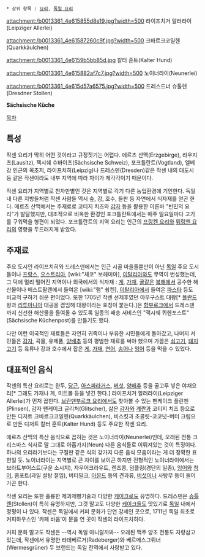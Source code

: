 * 상위 항목 : [[요리]], [[독일 요리]]

attachment:/b0013361_4e615855d8e19.jpg?width=500
라이프치거 알러라이(Leipziger Allerlei)

attachment:/b0013361_4e61587260c9f.jpg?width=500
크바르크코일헨(Quarkkäulchen)

attachment:/b0013361_4e6159b5bb85d.jpg
칼터 훈트(Kalter Hund)

attachment:/b0013361_4e615882af7c7.jpg?width=500
노이너라이(Neunerlei)

attachment:/b0013361_4e615d57a6575.jpg?width=500
드레스드너 슈톨렌(Dresdner Stollen)

'''Sächsische Küche'''

[[목차]]

== 특성 ==
작센 요리가 딱히 어떤 것이라고 규정짓기는 어렵다. 에르츠 산맥(Erzgebirge), 라우지츠(Lausitz), 잭시쉐 슈바이츠(Sächsische Schweiz), 포크틀란트(Vogtland), 엘베강 인근의 목초지, 라이프치히(Leipzig)나 드레스덴(Dresden)같은 작센 내의 대도시 등 같은 작센이라도 내부 지역에 따라 차이가 제각각이기 때문이다.

작센 요리가 지역별로 천차만별인 것은 지역별로 각기 다른 농업환경에 기인한다. 독일 내 다른 지방들처럼 작센 사람들 역시 숲, 강, 호수, 들판 등 자연에서 식자재를 얻곤 한다. 에르츠 산맥에서는 주재료로 코티지 치즈와 [[감자]] 등을 활용한 이른바 "빈민의 요리"가 발달했지만, 대조적으로 비옥한 환경인 포크틀란트에서는 매주 일요일마다 고기를 구워먹을 형편이 되었다. 포크틀란트의 지역 요리는 인근의 [[프랑켄 요리]]와 [[튀링엔 요리]]의 영향을 두드러지게 받았다.

== 주재료 ==
주요 도시인 라이프치히와 드레스덴에서는 인근 시골 마을들뿐만이 아닌 [[독일]] 주요 도시들이나 [[프랑스]], [[오스트리아]], [wiki:"체코" 보헤미아], [[이탈리아]]와도 무역이 번성했는데, 그 덕에 멀리 떨어진 지역이나 외국에서의 식자재 : [[게]], [[가재]], [[굴]]같은 [[북해]]에서 공수한 해산물이나 베스트팔렌에서 들여온 [wiki:"햄" 슁켄], [[이탈리아]]에서 들여온 [[파스타]] 등도 비교적 구하기 쉬운 편이었다. 또한 1705년 작센 선제후였던 아우구스트 대왕[* [[폴란드]] 왕과 [[리투아니아]] 대공을 겸임해 대왕이라는 호칭이 붙는다.]은 [[함부르크]]에서 드레스덴까지 신선한 해산물을 들여올 수 있도록 일종의 배송 서비스인 "잭시쉐 퀴헨포스트"(Sächsische Küchenpost)를 만들기도 했다.

다만 이런 이국적인 재료들은 자연히 귀족이나 부유한 시민들에게 돌아갔고, 나머지 서민들은 [[감자]], 곡물, 유제품, [[양배추]] 등의 평범한 재료를 써야 했으며 가끔은 [[쇠고기]], [[돼지고기]] 등 육류나 강과 호수에서 잡은 [[게]], [[가재]], [[연어]], [[송어]]나 [[잉어]] 등을 먹을 수 있었다.

== 대표적인 음식 ==
작센의 특산 요리로는 완두, [[당근]], [[아스파라거스]], [[버섯]], [[양배추]] 등을 골고루 넣은 야채요리[* 그래도 가재나 게, 미트볼 등을 넣긴 한다.] 라이프치거 알러라이(Leipziger Allerlei)가 먼저 꼽힌다. [[브란덴부르크 요리]]에서도 찾아볼 수 있는 팬케이크 플린젠(Plinsen), 감자 팬케이크 글리처(Glitscher), 삶은 [[감자]]와 [[계란]]과 코티지 치즈 등으로 만든 디저트 크바르크코일헨(Quarkkäulchen), 비스킷과 초콜릿-코코넛-버터 크림으로 만든 디저트 칼터 훈트(Kalter Hund) 등도 주요한 작센 요리.

에르츠 산맥의 특산 음식으로 꼽히는 것은 노이너라이(Neunerlei)인데, 오래된 전통 크리스마스 식사로 말 그대로 아홉가지(Neun) 다른 음식들로 이뤄져있는 것이 특징이다. 하나의 요리라기보다는 구절판 같은 식의 갖가지 다른 음식 모음이라는 게 더 정확한 표현일 듯. 노이너라이는 지역별로 큰 차이를 보이곤 하지만 전형적인 노이너라이에서는 브라트부어스트(구운 소시지), 자우어크라우트, 렌즈콩, 덤플링(경단의 일종), [[잉어]]와 [[청어]], 콤포트(과일 설탕 절임), 버터밀크, [[아몬드]] 등의 견과류, [[버섯]]이나 사탕무 등이 들어가곤 한다.

작센 요리는 또한 훌륭한 제과제빵기술과 다양한 [[케이크]]로도 유명하다. 드레스덴은 [[슈톨렌]](Stollen)이 특히 유명하지만, 그것 말고도 다양한 [[케이크]]들도 맛있기로 [[독일]] 내에서 정평이 나 있다. 작센은 독일에서 커피 문화가 단연 강세인 곳으로, 1711년 독일 최초로 커피하우스인 '카페 바움'이 문을 연 곳이 작센의 라이프치히다.

커피 문화 말고도 작센은 --역시 독일 아니랄까봐-- 오래된 맥주 양조 전통도 자랑삼고 있는데, 작센에서 유명한 라데베르거(Radeberger)와 베르메스그뤼너(Wermesgrüner) 두 브랜드는 독일 전역에서 사랑받고 있다.
